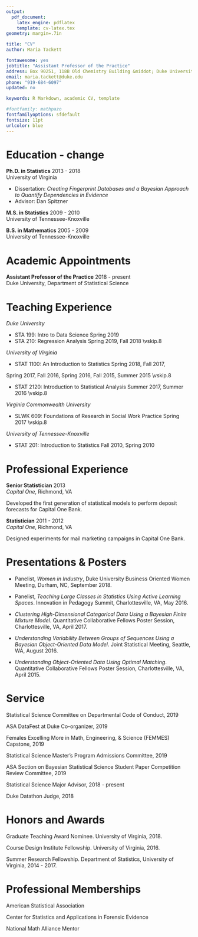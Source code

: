 ```yaml
---
output: 
  pdf_document:
    latex_engine: pdflatex
    template: cv-latex.tex
geometry: margin=.7in

title: "CV"
author: Maria Tackett

fontawesome: yes
jobtitle: "Assistant Professor of the Practice"
address: Box 90251, 118B Old Chemistry Building &middot; Duke University &middot; Durham, NC 27708
email: maria.tackett@duke.edu
phone: "919-684-6097"
updated: no

keywords: R Markdown, academic CV, template

#fontfamily: mathpazo
fontfamilyoptions: sfdefault
fontsize: 11pt
urlcolor: blue
---
```


# Education - change


**Ph.D. in Statistics** \hfill 2013 - 2018  
University of Virginia

- Dissertation: *Creating Fingerprint Databases and a Bayesian Approach to Quantify Dependencies in Evidence*
- Advisor: Dan Spitzner
\vspace{8pt}

**M.S. in Statistics** \hfill 2009 - 2010  
University of Tennessee-Knoxville
\vspace{8pt}


**B.S. in Mathematics** \hfill 2005 - 2009  
University of Tennessee-Knoxville


# Academic Appointments

**Assistant Professor of the Practice** \hfill 2018 - present \
Duke University, Department of Statistical Science

# Teaching Experience

*Duke University*

- STA 199: Intro to Data Science \hfill Spring 2019
- STA 210: Regression Analysis \hfill Spring 2019, Fall 2018
\vskip.8\baselineskip

*University of Virginia*

- STAT 1100: An Introduction to Statistics \hfill Spring 2018, Fall 2017,

\hfill Spring 2017, Fall 2016, Spring 2016, Fall 2015, Summer 2015
\vskip.8\baselineskip

- STAT 2120: Introduction to Statistical Analysis \hfill Summer 2017, Summer 2016
\vskip.8\baselineskip

*Virginia Commonwealth University*

- SLWK 609: Foundations of Research in Social Work Practice \hfill Spring 2017
\vskip.8\baselineskip

*University of Tennessee-Knoxville*

- STAT 201: Introduction to Statistics \hfill Fall 2010, Spring 2010


# Professional Experience 

**Senior Statistician** \hfill 2013 \
*Capital One*, Richmond, VA

Developed the first generation of statistical models to perform deposit forecasts for Capital One Bank.
\vspace{8pt}
 
 
**Statistician** \hfill 2011 - 2012 \
*Capital One*, Richmond, VA                                                                   

Designed experiments for mail marketing campaigns in Capital One Bank.


# Presentations & Posters

- Panelist, *Women in Industry*, Duke University Business Oriented Women Meeting, Durham, NC, September 2018.

- Panelist, *Teaching Large Classes in Statistics Using Active Learning Spaces*. Innovation in Pedagogy Summit, Charlottesville, VA, May 2016.
 
- *Clustering High-Dimensional Categorical Data Using a Bayesian Finite Mixture Model*. Quantitative Collaborative Fellows Poster Session, Charlottesville, VA, April 2017.
 
- *Understanding Variability Between Groups of Sequences Using a Bayesian Object-Oriented Data Model*. Joint Statistical Meeting, Seattle, WA, August 2016.
 
- *Understanding Object-Oriented Data Using Optimal Matching*. Quantitative Collaborative Fellows Poster Session, Charlottesville, VA, April 2015.

# Service

Statistical Science Committee on Departmental Code of Conduct, 2019

ASA DataFest at Duke Co-organizer, 2019

Females Excelling More in Math, Engineering, & Science (FEMMES) Capstone, 2019

Statistical Science Master's Program Admissions Committee, 2019

ASA Section on Bayesian Statistical Science Student Paper Competition Review Committee, 2019

Statistical Science Major Advisor, 2018 - present

Duke Datathon Judge, 2018


# Honors and Awards

Graduate Teaching Award Nominee. University of Virginia, 2018.

Course Design Institute Fellowship. University of Virginia, 2016.

Summer Research Fellowship. Department of Statistics, University of Virginia, 2014 - 2017.


# Professional Memberships

American Statistical Association 

Center for Statistics and Applications in Forensic Evidence

National Math Alliance Mentor
